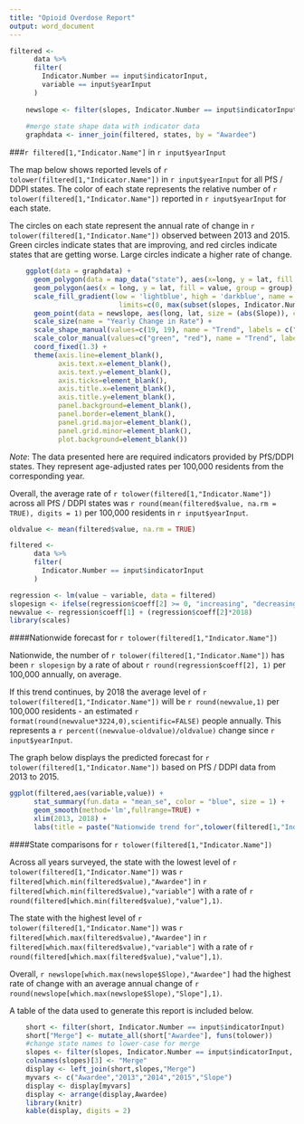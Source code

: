 ```yaml
---
title: "Opioid Overdose Report"
output: word_document
---
```


```r
filtered <-
      data %>%
      filter(
        Indicator.Number == input$indicatorInput,
        variable == input$yearInput
      )
    
    newslope <- filter(slopes, Indicator.Number == input$indicatorInput)
    
    #merge state shape data with indicator data
    graphdata <- inner_join(filtered, states, by = "Awardee")
```
###`r filtered[1,"Indicator.Name"]` in `r input$yearInput`

The map below shows reported levels of `r tolower(filtered[1,"Indicator.Name"])` in `r input$yearInput` for all PfS / DDPI states. The color of each state represents the relative number of `r tolower(filtered[1,"Indicator.Name"])` reported in `r input$yearInput` for each state.

The circles on each state represent the annual rate of change in `r tolower(filtered[1,"Indicator.Name"])` observed between 2013 and 2015. Green circles indicate states that are improving, and red circles indicate states that are getting worse. Large circles indicate a higher rate of change.
```r

    ggplot(data = graphdata) + 
      geom_polygon(data = map_data("state"), aes(x=long, y = lat, fill = value, group = group), fill = "grey", color = "white") +
      geom_polygon(aes(x = long, y = lat, fill = value, group = group), color = "grey40") + 
      scale_fill_gradient(low = 'lightblue', high = 'darkblue', name = paste("Rate per 100,000"), 
                           limits=c(0, max(subset(slopes, Indicator.Number == input$indicatorInput)$value))) +
      geom_point(data = newslope, aes(long, lat, size = (abs(Slope)), color = sign, shape = sign), fill = "white") +
      scale_size(name = "Yearly Change in Rate") +
      scale_shape_manual(values=c(19, 19), name = "Trend", labels = c("Getting Better","Getting Worse")) +
      scale_color_manual(values=c("green", "red"), name = "Trend", labels = c("Getting Better","Getting Worse")) +
      coord_fixed(1.3) +
      theme(axis.line=element_blank(),
            axis.text.x=element_blank(),
            axis.text.y=element_blank(),
            axis.ticks=element_blank(),
            axis.title.x=element_blank(),
            axis.title.y=element_blank(),
            panel.background=element_blank(),
            panel.border=element_blank(),
            panel.grid.major=element_blank(),
            panel.grid.minor=element_blank(),
            plot.background=element_blank())
```

*Note*: The data presented here are required indicators provided by PfS/DDPI states. They represent age-adjusted rates per 100,000 residents from the corresponding year.

Overall, the average rate of `r tolower(filtered[1,"Indicator.Name"])` across all PfS / DDPI states was `r round(mean(filtered$value, na.rm = TRUE), digits = 1)` per 100,000 residents in `r input$yearInput`.



\newpage
```r
oldvalue <- mean(filtered$value, na.rm = TRUE)

filtered <-
      data %>%
      filter(
        Indicator.Number == input$indicatorInput
      )

regression <- lm(value ~ variable, data = filtered)
slopesign <- ifelse(regression$coeff[2] >= 0, "increasing", "decreasing")
newvalue <- regression$coeff[1] + (regression$coeff[2]*2018)
library(scales)
```
####Nationwide forecast for `r tolower(filtered[1,"Indicator.Name"])`

Nationwide, the number of `r tolower(filtered[1,"Indicator.Name"])` has been `r slopesign` by a rate of about `r round(regression$coeff[2], 1)` per 100,000 annually, on average.

If this trend continues, by 2018 the average level of `r tolower(filtered[1,"Indicator.Name"])` will be `r round(newvalue,1)` per 100,000 residents - an estimated `r format(round(newvalue*3224,0),scientific=FALSE)` people annually. This represents a `r percent((newvalue-oldvalue)/oldvalue)` change since `r input$yearInput`.

The graph below displays the predicted forecast for `r tolower(filtered[1,"Indicator.Name"])` based on PfS / DDPI data from 2013 to 2015.

```r

ggplot(filtered,aes(variable,value)) +
      stat_summary(fun.data = "mean_se", color = "blue", size = 1) + 
      geom_smooth(method='lm',fullrange=TRUE) + 
      xlim(2013, 2018) +
      labs(title = paste("Nationwide trend for",tolower(filtered[1,"Indicator.Name"])), x = "Year", y = paste("National Average"))

```

####State comparisons for `r tolower(filtered[1,"Indicator.Name"])`

Across all years surveyed, the state with the lowest level of `r tolower(filtered[1,"Indicator.Name"])` was `r filtered[which.min(filtered$value),"Awardee"]` in `r filtered[which.min(filtered$value),"variable"]` with a rate of `r round(filtered[which.min(filtered$value),"value"],1)`.

The state with the highest level of `r tolower(filtered[1,"Indicator.Name"])` was `r filtered[which.max(filtered$value),"Awardee"]` in `r filtered[which.max(filtered$value),"variable"]` with a rate of `r round(filtered[which.max(filtered$value),"value"],1)`.

Overall, `r newslope[which.max(newslope$Slope),"Awardee"]` had the highest rate of change with an average annual change of `r round(newslope[which.max(newslope$Slope),"Slope"],1)`.

\newpage
A table of the data used to generate this report is included below.

``` r
    short <- filter(short, Indicator.Number == input$indicatorInput)
    short["Merge"] <- mutate_all(short["Awardee"], funs(tolower))
    #change state names to lower-case for merge
    slopes <- filter(slopes, Indicator.Number == input$indicatorInput, variable == 0)
    colnames(slopes)[3] <- "Merge"
    display <- left_join(short,slopes,"Merge")
    myvars <- c("Awardee","2013","2014","2015","Slope")
    display <- display[myvars]
    display <- arrange(display,Awardee)
    library(knitr)
    kable(display, digits = 2)
```